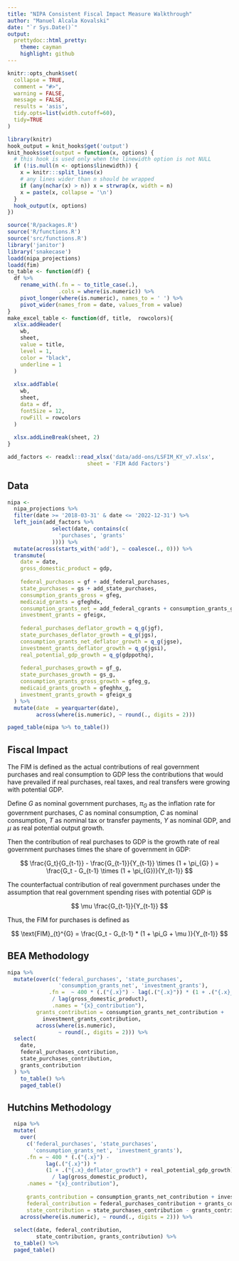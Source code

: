 ```yaml
---
title: "NIPA Consistent Fiscal Impact Measure Walkthrough"
author: "Manuel Alcala Kovalski"
date: "`r Sys.Date()`"
output:
  prettydoc::html_pretty:
    theme: cayman
    highlight: github
---
```


```r
knitr::opts_chunk$set(
  collapse = TRUE,
  comment = "#>",
  warning = FALSE,
  message = FALSE,
  results = 'asis',
  tidy.opts=list(width.cutoff=60),
  tidy=TRUE
)
```

```r
library(knitr)
hook_output = knit_hooks$get('output')
knit_hooks$set(output = function(x, options) {
  # this hook is used only when the linewidth option is not NULL
  if (!is.null(n <- options$linewidth)) {
    x = knitr:::split_lines(x)
    # any lines wider than n should be wrapped
    if (any(nchar(x) > n)) x = strwrap(x, width = n)
    x = paste(x, collapse = '\n')
  }
  hook_output(x, options)
})

```

```r
source('R/packages.R')
source('R/functions.R')
source('src/functions.R')
library('janitor')
library('snakecase')
loadd(nipa_projections)
loadd(fim)
to_table <- function(df) {
  df %>%
    rename_with(.fn = ~ to_title_case(.),
                .cols = where(is.numeric)) %>%
    pivot_longer(where(is.numeric), names_to = ' ') %>%
    pivot_wider(names_from = date, values_from = value)
}
make_excel_table <- function(df, title,  rowcolors){
  xlsx.addHeader(
    wb,
    sheet,
    value = title,
    level = 1,
    color = "black",
    underline = 1
  )
  
  xlsx.addTable(
    wb,
    sheet,
    data = df,
    fontSize = 12,
    rowFill = rowcolors
  )
  
  xlsx.addLineBreak(sheet, 2)
}

add_factors <- readxl::read_xlsx('data/add-ons/LSFIM_KY_v7.xlsx', 
                         sheet = 'FIM Add Factors')
```

## Data

```r
nipa <-
  nipa_projections %>%
  filter(date >= '2018-03-31' & date <= '2022-12-31') %>%
  left_join(add_factors %>%
              select(date, contains(c(
                'purchases', 'grants'
              )))) %>%
  mutate(across(starts_with('add'), ~ coalesce(., 0))) %>%
  transmute(
    date = date,
    gross_domestic_product = gdp,
    
    federal_purchases = gf + add_federal_purchases,
    state_purchases = gs + add_state_purchases,
    consumption_grants_gross = gfeg,
    medicaid_grants = gfeghdx,
    consumption_grants_net = add_federal_cgrants + consumption_grants_gross - medicaid_grants,
    investment_grants = gfeigx,
    
    federal_purchases_deflator_growth = q_g(jgf),
    state_purchases_deflator_growth = q_g(jgs),
    consumption_grants_net_deflator_growth = q_g(jgse),
    investment_grants_deflator_growth = q_g(jgsi),
    real_potential_gdp_growth = q_g(gdppothq),
    
    federal_purchases_growth = gf_g,
    state_purchases_growth = gs_g,
    consumption_grants_gross_growth = gfeg_g,
    medicaid_grants_growth = gfeghhx_g,
    investment_grants_growth = gfeigx_g
  ) %>%
  mutate(date  = yearquarter(date),
         across(where(is.numeric), ~ round(., digits = 2)))

paged_table(nipa %>% to_table())
```

## Fiscal Impact

The FIM is defined as the actual contributions of real government purchases and real consumption to GDP less the contributions that would have prevailed if real purchases, real taxes, and real transfers were growing with potential GDP.

Define $G$ as nominal government purchases, $\pi_{G}$ as the inflation rate for government purchases, $C$ as nominal consumption, $C$ as nominal consumption, $T$ as nominal tax or transfer payments, $Y$ as nominal GDP, and $\mu$ as real potential output growth.

Then the contribution of real purchases to GDP is the growth rate of real government purchases times the share of government in GDP:

$$
\frac{G_t}{G_{t-1}} - \frac{G_{t-1}}{Y_{t-1}} \times (1 + \pi_{G} ) = \frac{G_t - G_{t-1} \times (1 + \pi_{G})}{Y_{t-1}}
$$

The counterfactual contribution of real government purchases under the assumption that real government spending rises with potential GDP is

$$
\mu \frac{G_{t-1}}{Y_{t-1}}
$$

Thus, the FIM for purchases is defined as

$$
\text{FIM}_{t}^{G} = \frac{G_t - G_{t-1} * (1 + \pi_G + \mu )}{Y_{t-1}}
$$

## BEA Methodology

```r


nipa %>%
  mutate(over(c('federal_purchases', 'state_purchases', 
                'consumption_grants_net', 'investment_grants'),
             .fn =  ~ 400 * (.("{.x}") - lag(.("{.x}")) * (1 + .("{.x}_deflator_growth"))) 
              / lag(gross_domestic_product),
              .names = "{x}_contribution"),
         grants_contribution = consumption_grants_net_contribution +
           investment_grants_contribution,
         across(where(is.numeric),
                ~ round(., digits = 2))) %>%
  select(
    date,
    federal_purchases_contribution,
    state_purchases_contribution,
    grants_contribution
  ) %>%
    to_table() %>%
    paged_table()


```

## Hutchins Methodology

```r
  
  nipa %>%
  mutate(
    over(
      c('federal_purchases', 'state_purchases', 
        'consumption_grants_net', 'investment_grants'),
      .fn = ~ 400 * (.("{.x}") - 
            lag(.("{.x}")) * 
            (1 + .("{.x}_deflator_growth") + real_potential_gdp_growth)) 
              / lag(gross_domestic_product),
      .names = "{x}_contribution"),
    
      grants_contribution = consumption_grants_net_contribution + investment_grants_contribution,
      federal_contribution = federal_purchases_contribution + grants_contribution,
      state_contribution = state_purchases_contribution - grants_contribution,
    across(where(is.numeric), ~ round(., digits = 2))) %>%
    
  select(date, federal_contribution,
         state_contribution, grants_contribution) %>%
  to_table() %>%
  paged_table()
```
